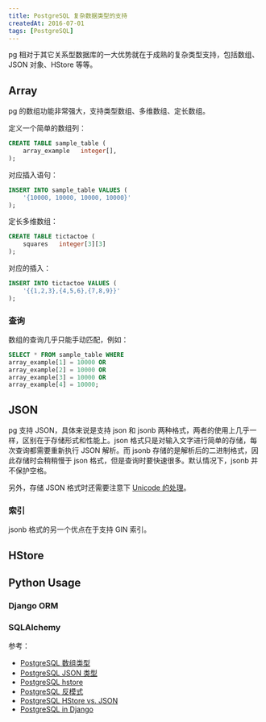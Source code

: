```yaml
---
title: PostgreSQL 复杂数据类型的支持
createdAt: 2016-07-01
tags: [PostgreSQL]
---
```


pg 相对于其它关系型数据库的一大优势就在于成熟的复杂类型支持，包括数组、JSON 对象、HStore 等等。

## Array

pg 的数组功能非常强大，支持类型数组、多维数组、定长数组。

定义一个简单的数组列：

```sql
CREATE TABLE sample_table (
    array_example   integer[],
);
```

对应插入语句：

```sql
INSERT INTO sample_table VALUES (
    '{10000, 10000, 10000, 10000}'
);
```

定长多维数组：

```sql
CREATE TABLE tictactoe (
    squares   integer[3][3]
);
```

对应的插入：

```sql
INSERT INTO tictactoe VALUES (
    '{{1,2,3},{4,5,6},{7,8,9}}'
);
```

### 查询

数组的查询几乎只能手动匹配，例如：

```sql
SELECT * FROM sample_table WHERE
array_example[1] = 10000 OR
array_example[2] = 10000 OR
array_example[3] = 10000 OR
array_example[4] = 10000;
```

## JSON

pg 支持 JSON，具体来说是支持 json 和 jsonb 两种格式，两者的使用上几乎一样，区别在于存储形式和性能上。json 格式只是对输入文字进行简单的存储，每次查询都需要重新执行 JSON 解析。而 jsonb 存储的是解析后的二进制格式，因此存储时会稍稍慢于 json 格式，但是查询时要快速很多。默认情况下，jsonb 并不保护空格。

另外，存储 JSON 格式时还需要注意下 [Unicode 的处理](https://www.postgresql.org/docs/9.5/static/datatype-json.html)。

### 索引

jsonb 格式的另一个优点在于支持 GIN 索引。

## HStore

## Python Usage

### Django ORM

### SQLAlchemy

参考：

- [PostgreSQL 数组类型](https://www.postgresql.org/docs/9.5/static/arrays.html)
- [PostgreSQL JSON 类型](http://www.postgresql.org/docs/9.5/static/datatype-json.html)
- [PostgreSQL hstore](https://www.postgresql.org/docs/9.5/static/hstore.html)
- [PostgreSQL 反模式](http://blog.2ndquadrant.com/postgresql-anti-patterns-unnecessary-jsonhstore-dynamic-columns/)
- [PostgreSQL HStore vs. JSON](http://www.craigkerstiens.com/2013/07/03/hstore-vs-json/)
- [PostgreSQL in Django](https://docs.djangoproject.com/ja/1.9/ref/contrib/postgres/fields/)
